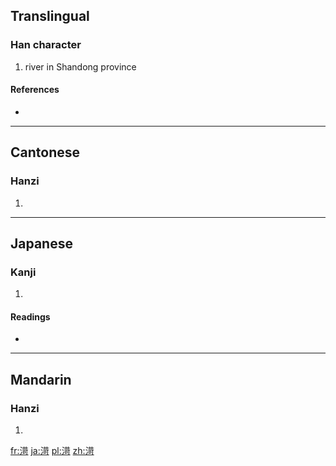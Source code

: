 ==Translingual==

===Han character===
{{Han char|rn=85|rad=水|as=09|sn=12|four=3412<sub>1</sub>|canj=水廿一口 (ETMR)}}

# river in Shandong province

====References====
* {{Han ref|kx=0635.030|dkj=17782|dj=1042.010|hdz=31668.020|uh=6E2E|ud=28206|bh=D9FD|bd=55805}}

----

==Cantonese==

===Hanzi===
{{yue-hanzi|jyut=|y=go1}}

# {{defn|lang=yue|sort=水09}}

----

==Japanese==

===Kanji===
{{ja-kanji|grade=|rs=水09}}

# {{defn|lang=ja|sort=水09}}

====Readings====
* {{ja-readings|on=[[か]] (ka)|kun=}}

----

==Mandarin==

===Hanzi===
{{cmn-hanzi|pin=[[gē]] ([[ge1]])|wg=ko<sup>1</sup>}}

# {{defn|lang=cmn|sort=水09}}

[[fr:渮]]
[[ja:渮]]
[[pl:渮]]
[[zh:渮]]